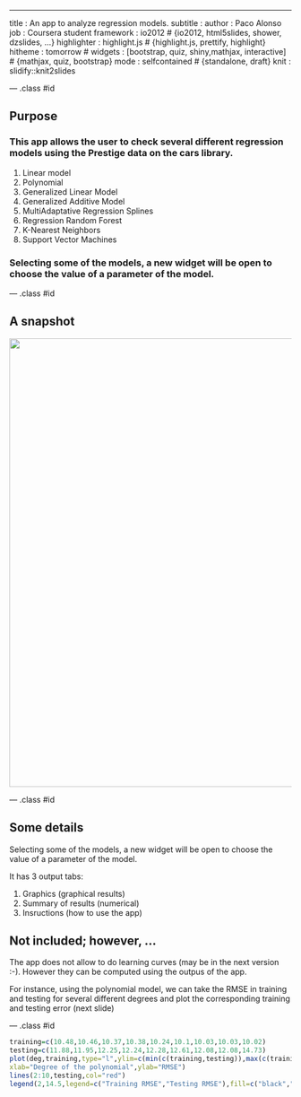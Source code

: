---
title       : An app to analyze regression models.
subtitle    : 
author      : Paco Alonso
job         : Coursera student
framework   : io2012        # {io2012, html5slides, shower, dzslides, ...}
highlighter : highlight.js  # {highlight.js, prettify, highlight}
hitheme     : tomorrow      # 
widgets     : [bootstrap, quiz, shiny,mathjax,  interactive]     # {mathjax, quiz, bootstrap}
mode        : selfcontained # {standalone, draft}
knit        : slidify::knit2slides

--- .class #id

## Purpose

### This app allows the user to check several different regression models using the Prestige data on the cars library.

1. Linear model
2. Polynomial
3. Generalized Linear Model
4. Generalized Additive Model
5. MultiAdaptative Regression Splines
6. Regression Random Forest
7. K-Nearest Neighbors
8. Support Vector Machines

### Selecting some of the models, a new widget will be open to choose the value of a parameter of the model.

--- .class #id 

## A snapshot 

<img src="www/figure.jpg" width="800px" />

--- .class #id

## Some details

Selecting some of the models, a new widget will be open to choose the value of a parameter of the model.

It has 3 output tabs:

1. Graphics (graphical results)
2. Summary of results (numerical)
3. Insructions (how to use the app)

## Not included; however, ...

The app does not allow to do learning curves (may be in the next version :-). However they can be computed using the outpus of the app.

For instance, using the polynomial model, we can take the RMSE in training and testing for several different degrees and plot the corresponding training and testing error (next slide)

--- .class #id


```r
training=c(10.48,10.46,10.37,10.38,10.24,10.1,10.03,10.03,10.02)
testing=c(11.88,11.95,12.25,12.24,12.28,12.61,12.08,12.08,14.73)
plot(deg,training,type="l",ylim=c(min(c(training,testing)),max(c(training,testing))),
xlab="Degree of the polynomial",ylab="RMSE")
lines(2:10,testing,col="red")
legend(2,14.5,legend=c("Training RMSE","Testing RMSE"),fill=c("black","red"))
```


